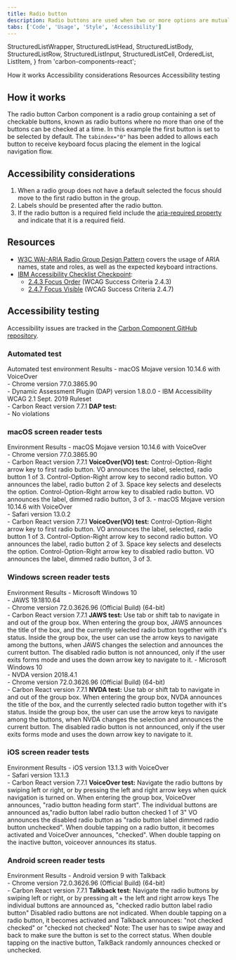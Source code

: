 ```yaml
---
title: Radio button
description: Radio buttons are used when two or more options are mutually exclusive, meaning the user must select only one option.
tabs: ['Code', 'Usage', 'Style', 'Accessibility']
---
```


  StructuredListWrapper,
  StructuredListHead,
  StructuredListBody,
  StructuredListRow,
  StructuredListInput,
  StructuredListCell,
  OrderedList,
  ListItem,
} from 'carbon-components-react';

<AnchorLinks>
  <AnchorLink>How it works</AnchorLink>
  <AnchorLink>Accessibility considerations</AnchorLink>
  <AnchorLink>Resources</AnchorLink>
  <AnchorLink>Accessibility testing</AnchorLink>
</AnchorLinks>

## How it works

The radio button Carbon component is a radio group containing a set of checkable buttons, known as radio buttons where no more than one of the buttons can be checked at a time. In this example the first button is set to be selected by default. The `tabindex="0"` has been added to allows each button to receive keyboard focus placing the element in the logical navigation flow.

## Accessibility considerations

1. When a radio group does not have a default selected the focus should move to the first radio button in the group.
2. Labels should be presented after the radio button.
3. If the radio button is a required field include the [aria-required property](https://www.w3.org/TR/WCAG20-TECHS/ARIA2.html) and indicate that it is a required field.

## Resources

- [W3C WAI-ARIA Radio Group Design Pattern](https://www.w3.org/TR/wai-aria-practices-1.1/#radiobutton) covers the usage of ARIA names, state and roles, as well as the expected keyboard intractions.
- [IBM Accessibility Checklist Checkpoint](https://www.ibm.com/able/guidelines/ci162/accessibility_checklist.html):
  - [2.4.3 Focus Order](https://www.ibm.com/able/guidelines/ci162/focus_order.html) (WCAG Success Criteria 2.4.3)
  - [2.4.7 Focus Visible](https://www.ibm.com/able/guidelines/ci162/focus_visible.html) (WCAG Success Criteria 2.4.7)

## Accessibility testing

Accessibility issues are tracked in the [Carbon Component GitHub repository](https://github.com/carbon-design-system/carbon/milestones).

### Automated test

<Row>
  <Column noGutterSm>
    <StructuredListWrapper>
      <StructuredListHead>
        <StructuredListRow head>
          <StructuredListCell head>
            Automated test environment
          </StructuredListCell>
          <StructuredListCell head>Results</StructuredListCell>
        </StructuredListRow>
      </StructuredListHead>
      <StructuredListBody>
        <StructuredListRow>
          <StructuredListCell>
            - macOS Mojave version 10.14.6 with VoiceOver
            <br />
            - Chrome version 77.0.3865.90
            <br />
            - Dynamic Assessment Plugin (DAP) version 1.8.0.0 - IBM
            Accessibility WCAG 2.1 Sept. 2019 Ruleset
            <br />- Carbon React version 7.7.1
          </StructuredListCell>
          <StructuredListCell>
            <strong>DAP test:</strong>
            <br />- No violations
          </StructuredListCell>
        </StructuredListRow>
      </StructuredListBody>
    </StructuredListWrapper>
  </Column>
</Row>

### macOS screen reader tests

<Row>
  <Column noGutterSm>
    <StructuredListWrapper>
      <StructuredListHead>
        <StructuredListRow head>
          <StructuredListCell head>Environment </StructuredListCell>
          <StructuredListCell head>Results</StructuredListCell>
        </StructuredListRow>
      </StructuredListHead>
      <StructuredListBody>
        <StructuredListRow>
          <StructuredListCell>
            - macOS Mojave version 10.14.6 with VoiceOver
            <br />
            - Chrome version 77.0.3865.90
            <br />- Carbon React version 7.7.1
          </StructuredListCell>
          <StructuredListCell>
            <strong>VoiceOver(VO) test:</strong>
            <OrderedList>
              <ListItem>
                Control-Option-Right arrow key to first radio button. VO
                announces the label, selected, radio button 1 of 3.
              </ListItem>
              <ListItem>
                Control-Option-Right arrow key to second radio button. VO
                announces the label, radio button 2 of 3.
              </ListItem>
              <ListItem>Space key selects and deselects the option.</ListItem>
              <ListItem>
                Control-Option-Right arrow key to disabled radio button. VO
                announces the label, dimmed radio button, 3 of 3.
              </ListItem>
            </OrderedList>
          </StructuredListCell>
        </StructuredListRow>
        <StructuredListRow>
          <StructuredListCell>
            - macOS Mojave version 10.14.6 with VoiceOver
            <br />
            - Safari version 13.0.2
            <br />- Carbon React version 7.7.1
          </StructuredListCell>
          <StructuredListCell>
            <strong>VoiceOver(VO) test:</strong>
            <OrderedList>
              <ListItem>
                Control-Option-Right arrow key to first radio button. VO
                announces the label, selected, radio button 1 of 3.
              </ListItem>
              <ListItem>
                Control-Option-Right arrow key to second radio button. VO
                announces the label, radio button 2 of 3.
              </ListItem>
              <ListItem>Space key selects and deselects the option.</ListItem>
              <ListItem>
                Control-Option-Right arrow key to disabled radio button. VO
                announces the label, dimmed radio button, 3 of 3.
              </ListItem>
            </OrderedList>
          </StructuredListCell>
        </StructuredListRow>
      </StructuredListBody>
    </StructuredListWrapper>
  </Column>
</Row>

### Windows screen reader tests

<Row>
  <Column noGutterSm>
    <StructuredListWrapper>
      <StructuredListHead>
        <StructuredListRow head>
          <StructuredListCell head>Environment</StructuredListCell>
          <StructuredListCell head>Results</StructuredListCell>
        </StructuredListRow>
      </StructuredListHead>
      <StructuredListBody>
        <StructuredListRow>
          <StructuredListCell>
            - Microsoft Windows 10
            <br />
            - JAWS 19.1810.64
            <br />
            - Chrome version 72.0.3626.96 (Official Build) (64-bit)
            <br />- Carbon React version 7.7.1
          </StructuredListCell>
          <StructuredListCell>
            <strong>JAWS test:</strong>
            <OrderedList>
              <ListItem>
                Use tab or shift tab to navigate in and out of the group box.
                When entering the group box, JAWS announces the title of the
                box, and the currently selected radio button together with it's
                status.
              </ListItem>
              <ListItem>
                Inside the group box, the user can use the arrow keys to
                navigate among the buttons, when JAWS changes the selection and
                announces the current button.
              </ListItem>
              <ListItem>
                The disabled radio button is not announced, only if the user
                exits forms mode and uses the down arrow key to navigate to it.
              </ListItem>
            </OrderedList>
          </StructuredListCell>
        </StructuredListRow>
        <StructuredListRow>
          <StructuredListCell>
            - Microsoft Windows 10
            <br />
            - NVDA version 2018.4.1
            <br />
            - Chrome version 72.0.3626.96 (Official Build) (64-bit)
            <br />- Carbon React version 7.7.1
          </StructuredListCell>
          <StructuredListCell>
            <strong>NVDA test:</strong>
            <OrderedList>
              <ListItem>
                Use tab or shift tab to navigate in and out of the group box.
                When entering the group box, NVDA announces the title of the
                box, and the currently selected radio button together with it's
                status.
              </ListItem>
              <ListItem>
                Inside the group box, the user can use the arrow keys to
                navigate among the buttons, when NVDA changes the selection and
                announces the current button.
              </ListItem>
              <ListItem>
                The disabled radio button is not announced, only if the user
                exits forms mode and uses the down arrow key to navigate to it.
              </ListItem>
            </OrderedList>
          </StructuredListCell>
        </StructuredListRow>
      </StructuredListBody>
    </StructuredListWrapper>
  </Column>
</Row>

### iOS screen reader tests

<Row>
  <Column noGutterSm>
    <StructuredListWrapper>
      <StructuredListRow head>
        <StructuredListCell head>Environment </StructuredListCell>
        <StructuredListCell head>Results</StructuredListCell>
      </StructuredListRow>
      <StructuredListBody>
        <StructuredListRow>
          <StructuredListCell>
            - iOS version 13.1.3 with VoiceOver
            <br />
            - Safari version 13.1.3
            <br />- Carbon React version 7.7.1
          </StructuredListCell>
          <StructuredListCell>
            <strong>VoiceOver test:</strong>
            <OrderedList>
              <ListItem>
                Navigate the radio buttons by swiping left or right, or by
                pressing the left and right arrow keys when quick navigation is
                turned on.
              </ListItem>
              <ListItem>
                When entering the group box, VoiceOver announces, "radio button
                heading form start".
              </ListItem>
              <ListItem>
                The individual buttons are announced as,"radio button label
                radio button checked 1 of 3"
              </ListItem>
              <ListItem>
                VO announces the disabled radio button as "radio button label
                dimmed radio button unchecked".
              </ListItem>
              <ListItem>
                When double tapping on a radio button, it becomes activated and
                VoiceOver announces, "checked".
              </ListItem>
              <ListItem>
                When double tapping on the inactive button, voiceover announces
                its status.
              </ListItem>
            </OrderedList>
          </StructuredListCell>
        </StructuredListRow>
      </StructuredListBody>
    </StructuredListWrapper>
  </Column>
</Row>

### Android screen reader tests

<Row>
  <Column noGutterSm>
    <StructuredListWrapper>
      <StructuredListHead>
        <StructuredListRow head>
          <StructuredListCell head>Environment </StructuredListCell>
          <StructuredListCell head>Results</StructuredListCell>
        </StructuredListRow>
      </StructuredListHead>
      <StructuredListBody>
        <StructuredListRow>
          <StructuredListCell>
            - Android version 9 with Talkback
            <br />
            - Chrome version 72.0.3626.96 (Official Build) (64-bit)
            <br />- Carbon React version 7.7.1
          </StructuredListCell>
          <StructuredListCell>
            <strong>Talkback test:</strong>
            <OrderedList>
              <ListItem>
                Navigate the radio buttons by swiping left or right, or by
                pressing alt + the left and right arrow keys
              </ListItem>
              <ListItem>
                The individual buttons are announced as, "checked radio button
                label radio button"
              </ListItem>
              <ListItem>Disabled radio buttons are not indicated.</ListItem>
              <ListItem>
                When double tapping on a radio button, it becomes activated and
                Talkback announces: "not checked checked" or "checked not
                checked"
              </ListItem>
              <ListItem>
                Note: The user has to swipe away and back to make sure the
                button is set to the correct status.
              </ListItem>
              <ListItem>
                When double tapping on the inactive button, TalkBack randomly
                announces checked or unchecked.
              </ListItem>
            </OrderedList>
          </StructuredListCell>
        </StructuredListRow>
      </StructuredListBody>
    </StructuredListWrapper>
  </Column>
</Row>
